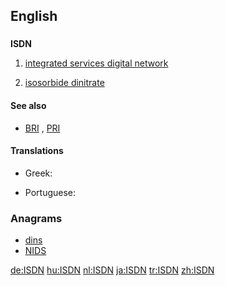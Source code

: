 ==English==

==={{initialism-old|en}}===
'''ISDN'''

# {{telecommunications}} [[integrated services digital network]]
# [[isosorbide dinitrate]]

====See also====
* {{sense|telecommunications}} [[BRI]] , [[PRI]]

====Translations====
{{trans-top|integrated services digital network}}
* Greek: {{t-|el|ΨΔΕΥ|n|tr=PsDEY}}
{{trans-mid}}
* Portuguese: {{t-|pt|RDSI}}
{{trans-bottom}}

===Anagrams===
* [[dins#English|dins]]
* [[NIDS#English|NIDS]]

[[de:ISDN]]
[[hu:ISDN]]
[[nl:ISDN]]
[[ja:ISDN]]
[[tr:ISDN]]
[[zh:ISDN]]